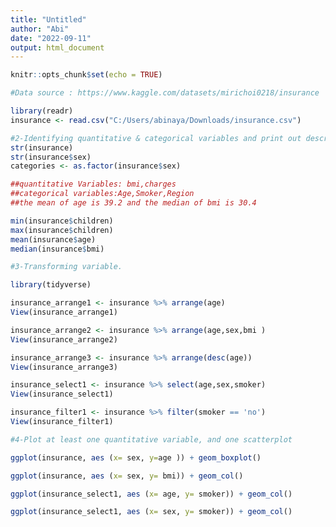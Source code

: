 ---
title: "Untitled"
author: "Abi"
date: "2022-09-11"
output: html_document
---

```{r setup, include=FALSE}
knitr::opts_chunk$set(echo = TRUE)
```
```{r}
#Data source : https://www.kaggle.com/datasets/mirichoi0218/insurance

```

```{r }
library(readr)
insurance <- read.csv("C:/Users/abinaya/Downloads/insurance.csv")
```



```{r}
#2-Identifying quantitative & categorical variables and print out descriptive statistics:
str(insurance)
str(insurance$sex)
categories <- as.factor(insurance$sex)

##quantitative Variables: bmi,charges
##categorical variables:Age,Smoker,Region
##the mean of age is 39.2 and the median of bmi is 30.4

min(insurance$children)
max(insurance$children)
mean(insurance$age)
median(insurance$bmi)

```

```{r}
#3-Transforming variable. 

library(tidyverse)

insurance_arrange1 <- insurance %>% arrange(age)
View(insurance_arrange1)

insurance_arrange2 <- insurance %>% arrange(age,sex,bmi )
View(insurance_arrange2)

insurance_arrange3 <- insurance %>% arrange(desc(age))
View(insurance_arrange3)

insurance_select1 <- insurance %>% select(age,sex,smoker)
View(insurance_select1)

insurance_filter1 <- insurance %>% filter(smoker == 'no')
View(insurance_filter1)

```

```{r}
#4-Plot at least one quantitative variable, and one scatterplot

ggplot(insurance, aes (x= sex, y=age )) + geom_boxplot()

ggplot(insurance, aes (x= sex, y= bmi)) + geom_col()

ggplot(insurance_select1, aes (x= age, y= smoker)) + geom_col()

ggplot(insurance_select1, aes (x= sex, y= smoker)) + geom_col()
```











